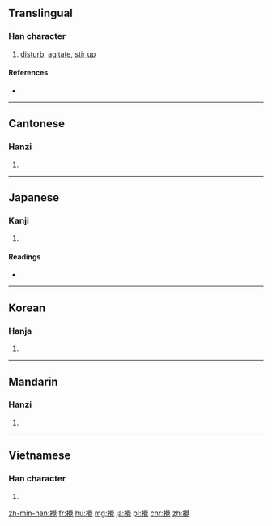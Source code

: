 {{also|搅}}
==Translingual==

===Han character===
{{Han char|rn=64|rad=手|as=20|sn=23|four=5701<sub>6</sub>|canj=手竹月山 (QHBU)|ids=⿰[[扌]][[覺]]}}

# [[disturb]], [[agitate]], [[stir up]]

====References====
* {{Han ref|kx=0465.010|dkj=13041|dj=0813.240|hdz=31992.010|uh=652A|ud=25898|bh=C5CD|bd=50637}}

----

==Cantonese==

===Hanzi===
{{yue-hanzi|jyut=[[gaau2]]|y=gaau2|sim=搅}}

# {{defn|lang=yue|sort=手20}}

----

==Japanese==

===Kanji===
{{ja-kanji|grade=|rs=手20}}

# {{defn|lang=ja|sort=手20}}

====Readings====
* {{ja-readings|goon=[[きょう]] (kyō)|kanon=[[こう]] (kō)|kanyoon=[[かく]] (kaku)|kun=[[みだす]] (midasu)}}

----

==Korean==

===Hanja===
{{ko-hanja|hangeul=교|eumhun=|rv=gyo|mr=kyo|y=kyo}}

# {{defn|lang=ko|sort=手20}}

----

==Mandarin==

===Hanzi===
{{cmn-hanzi|sim=搅|pin=[[jī]] ([[ji1]]), [[jiǎo]] ([[jiao3]]), [[yī]] ([[yi1]])|wg=chi<sup>1</sup>, chiao<sup>3</sup>, i<sup>1</sup>}}

# {{defn|lang=cmn|sort=手20}}

----

==Vietnamese==

===Han character===
{{vi-hantu|[[giảo]], [[giao]]|rs=手20}}

# {{defn|lang=vi|sort=手20}}

[[zh-min-nan:攪]]
[[fr:攪]]
[[hu:攪]]
[[mg:攪]]
[[ja:攪]]
[[pl:攪]]
[[chr:攪]]
[[zh:攪]]